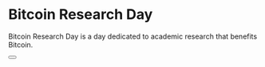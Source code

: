 
# Bitcoin Research&nbsp;Day

<div>
    <Pill text="November 7, 2025" color="red" icon="/pulse.svg" />
</div>

Bitcoin Research Day is a day dedicated to academic research that benefits Bitcoin.

<Button text="Sign Up" href="https://docs.google.com/forms/d/e/1FAIpQLSfd-OzHYbHdPXbTRWDD6MDSOb-5tU0NsQxngKh4QEuls5UhbA/viewform?usp=header" />